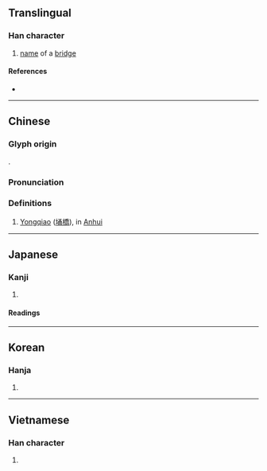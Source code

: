 {{character info}}
==Translingual==

===Han character===
{{Han char|rn=32|rad=土|as=07|sn=10|four=47127|canj=GNIB|ids=⿰土甬}}

# [[name]] of a [[bridge]]

====References====
* {{Han ref|kx=0229.240|dkj=05112|dj=0465.140|hdz=10447.140|uh=57C7|ud=22471|bh=D155|bd=53589}}

----

==Chinese==
{{zh-forms}}

===Glyph origin===
{{Han etym}}
{{Han compound|土|甬|ls=psc|c1=s|c2=p|t1=earth}}.

===Pronunciation===
{{zh-pron
|m=yǒng
|c=cung1,jung2,tung2
|mc=y
|oc=y
|cat=
}}

===Definitions===
{{zh-hanzi}}

# [[Yongqiao]] ([[埇橋]]), in [[Anhui]]

----

==Japanese==

===Kanji===
{{ja-kanji|grade=|rs=土07}}

# {{rfdef|ja|sort=土07}}

====Readings====
{{ja-readings|on=[[よう]] (yō), [[ゆ]] (yu)|kun=[[おきつち]] (okitsuchi)}}

----

==Korean==

===Hanja===
{{ko-hanja|hangeul=용}}

# {{rfdef|ko|sort=土07}}

----

==Vietnamese==

===Han character===
{{vi-hantu|thõng|rs=土07}}

# {{rfdef|vi|sort=土07}}
